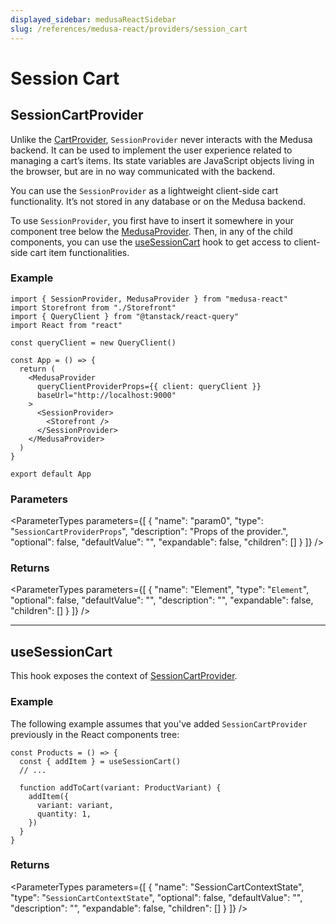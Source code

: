 ```yaml
---
displayed_sidebar: medusaReactSidebar
slug: /references/medusa-react/providers/session_cart
---
```



# Session Cart

## SessionCartProvider

Unlike the [CartProvider](../../modules/medusa_react.mdx#cartprovider), `SessionProvider` never interacts with the Medusa backend. It can be used to implement the user experience related to managing a cart’s items. 
Its state variables are JavaScript objects living in the browser, but are in no way communicated with the backend.

You can use the `SessionProvider` as a lightweight client-side cart functionality. It’s not stored in any database or on the Medusa backend.

To use `SessionProvider`, you first have to insert it somewhere in your component tree below the [MedusaProvider](../../modules/medusa_react.mdx#medusaprovider). Then, in any of the child components, 
you can use the [useSessionCart](../../modules/medusa_react.mdx#usesessioncart) hook to get access to client-side cart item functionalities.

### Example

```tsx title="src/App.ts"
import { SessionProvider, MedusaProvider } from "medusa-react"
import Storefront from "./Storefront"
import { QueryClient } from "@tanstack/react-query"
import React from "react"

const queryClient = new QueryClient()

const App = () => {
  return (
    <MedusaProvider
      queryClientProviderProps={{ client: queryClient }}
      baseUrl="http://localhost:9000"
    >
      <SessionProvider>
        <Storefront />
      </SessionProvider>
    </MedusaProvider>
  )
}

export default App
```

### Parameters

<ParameterTypes parameters={[
  {
    "name": "param0",
    "type": "`SessionCartProviderProps`",
    "description": "Props of the provider.",
    "optional": false,
    "defaultValue": "",
    "expandable": false,
    "children": []
  }
]} />

### Returns

<ParameterTypes parameters={[
  {
    "name": "Element",
    "type": "`Element`",
    "optional": false,
    "defaultValue": "",
    "description": "",
    "expandable": false,
    "children": []
  }
]} />

___

## useSessionCart

This hook exposes the context of [SessionCartProvider](../../modules/medusa_react.mdx#sessioncartprovider).

### Example

The following example assumes that you've added `SessionCartProvider` previously in the React components tree:

```tsx title="src/Products.ts"
const Products = () => {
  const { addItem } = useSessionCart()
  // ...

  function addToCart(variant: ProductVariant) {
    addItem({
      variant: variant,
      quantity: 1,
    })
  }
}
```

### Returns

<ParameterTypes parameters={[
  {
    "name": "SessionCartContextState",
    "type": "`SessionCartContextState`",
    "optional": false,
    "defaultValue": "",
    "description": "",
    "expandable": false,
    "children": []
  }
]} />
